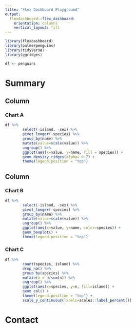 ```yaml
---
title: "Flex Dashboard Playground"
output: 
  flexdashboard::flex_dashboard:
    orientation: columns
    vertical_layout: fill
---
```


```r
library(flexdashboard)
library(palmerpenguins)
library(tidyverse)
library(ggridges)

df <- penguins

```

# Summary

## Column {data-width=650}

### Chart A

```r
df %>%
        select(-island, -sex) %>%
        pivot_longer(-species) %>%
        group_by(name) %>%
        mutate(value=scale(value)) %>%
        ungroup() %>%
        ggplot(aes(x=value, y=name, fill = species)) +
        geom_density_ridges(alpha= 0.7) +
        theme(legend.position = "top")
```

## Column {data-width=350}

### Chart B

```r
df %>%
        select(-island, -sex) %>%
        pivot_longer(-species) %>%
        group_by(name) %>%
        mutate(value=scale(value)) %>%
        ungroup() %>%
        ggplot(aes(x=value, y=name, color=species)) +
        geom_boxplot() +
        theme(legend.position = "top")
```

### Chart C

```r
df %>%
        count(species, island) %>%
        drop_na() %>%
        group_by(species) %>%
        mutate(n = n/sum(n)) %>%
        ungroup() %>%
        ggplot(aes(x=species, y=n, fill=island)) +
        geom_col() +
        theme(legend.position = "top") +
        scale_y_continuous(labels=scales::label_percent())
```

# Contact

